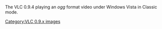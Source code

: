 The VLC 0.9.4 playing an ''ogg'' format video under Windows Vista in Classic mode.

[[Category:VLC 0.9.x images]]